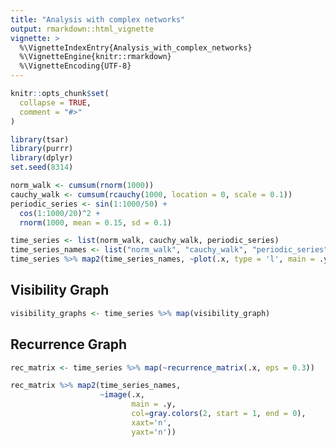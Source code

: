 ```yaml
---
title: "Analysis with complex networks"
output: rmarkdown::html_vignette
vignette: >
  %\VignetteIndexEntry{Analysis_with_complex_networks}
  %\VignetteEngine{knitr::rmarkdown}
  %\VignetteEncoding{UTF-8}
---
```


```r
knitr::opts_chunk$set(
  collapse = TRUE,
  comment = "#>"
)
```

```r
library(tsar)
library(purrr)
library(dplyr)
set.seed(8314)
```

```r
norm_walk <- cumsum(rnorm(1000))
cauchy_walk <- cumsum(rcauchy(1000, location = 0, scale = 0.1))
periodic_series <- sin(1:1000/50) +
  cos(1:1000/20)^2 +
  rnorm(1000, mean = 0.15, sd = 0.1)

time_series <- list(norm_walk, cauchy_walk, periodic_series)
time_series_names <- list("norm_walk", "cauchy_walk", "periodic_series")
time_series %>% map2(time_series_names, ~plot(.x, type = 'l', main = .y))
```
## Visibility Graph

```r
visibility_graphs <- time_series %>% map(visibility_graph)
```

## Recurrence Graph

```r
rec_matrix <- time_series %>% map(~recurrence_matrix(.x, eps = 0.3))

rec_matrix %>% map2(time_series_names,
                    ~image(.x,
                           main = .y,
                           col=gray.colors(2, start = 1, end = 0),
                           xaxt='n',
                           yaxt='n'))
```

